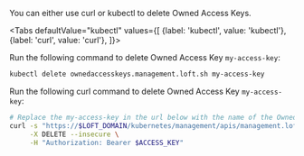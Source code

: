 

You can either use curl or kubectl to delete Owned Access Keys.

<Tabs
    defaultValue="kubectl"
    values={[
      {label: 'kubectl', value: 'kubectl'},
      {label: 'curl', value: 'curl'},
    ]}>
  <TabItem value="kubectl">


Run the following command to delete Owned Access Key `my-access-key`:
```bash
kubectl delete ownedaccesskeys.management.loft.sh my-access-key 
```


  </TabItem>
  <TabItem value="curl">


Run the following curl command to delete Owned Access Key `my-access-key`:
```bash
# Replace the my-access-key in the url below with the name of the Owned Access Key you want to delete
curl -s "https://$LOFT_DOMAIN/kubernetes/management/apis/management.loft.sh/v1/ownedaccesskeys/my-access-key" \
     -X DELETE --insecure \
     -H "Authorization: Bearer $ACCESS_KEY"
```


  </TabItem>
</Tabs>
